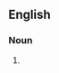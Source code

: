 {{also|sweat shops}}

==English==

===Noun===
{{head|en|noun form}}

# {{plural of|sweatshop|lang=en}}